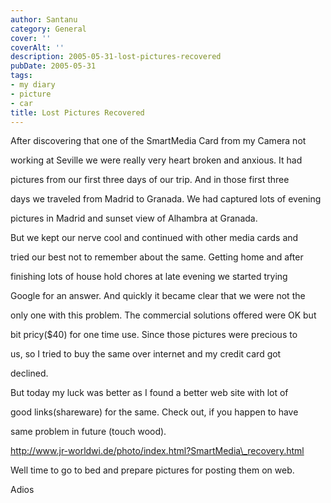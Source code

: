```yaml
---
author: Santanu
category: General
cover: ''
coverAlt: ''
description: 2005-05-31-lost-pictures-recovered
pubDate: 2005-05-31
tags:
- my diary
- picture
- car
title: Lost Pictures Recovered
---
```


After discovering that one of the SmartMedia Card from my Camera not

working at Seville we were really very heart broken and anxious. It had

pictures from our first three days of our trip. And in those first three

days we traveled from Madrid to Granada. We had captured lots of evening

pictures in Madrid and sunset view of Alhambra at Granada.



But we kept our nerve cool and continued with other media cards and

tried our best not to remember about the same. Getting home and after

finishing lots of house hold chores at late evening we started trying

Google for an answer. And quickly it became clear that we were not the

only one with this problem. The commercial solutions offered were OK but

bit pricy($40) for one time use. Since those pictures were precious to

us, so I tried to buy the same over internet and my credit card got

declined.



But today my luck was better as I found a better web site with lot of

good links(shareware) for the same. Check out, if you happen to have

same problem in future (touch wood).



http://www.jr-worldwi.de/photo/index.html?SmartMedia\_recovery.html



Well time to go to bed and prepare pictures for posting them on web.

Adios